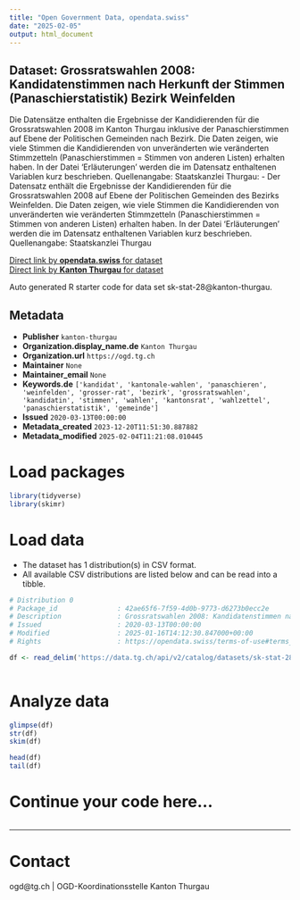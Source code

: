 ```yaml
---
title: "Open Government Data, opendata.swiss"
date: "2025-02-05"
output: html_document
---
```


## Dataset: Grossratswahlen 2008: Kandidatenstimmen nach Herkunft der Stimmen (Panaschierstatistik) Bezirk Weinfelden

Die Datensätze enthalten die Ergebnisse der Kandidierenden für die Grossratswahlen 2008 im Kanton Thurgau inklusive der Panaschierstimmen auf Ebene der Politischen Gemeinden nach Bezirk. Die Daten zeigen, wie viele Stimmen die Kandidierenden von unveränderten wie veränderten Stimmzetteln (Panaschierstimmen = Stimmen von anderen Listen) erhalten haben. In der Datei 'Erläuterungen' werden die im Datensatz enthaltenen Variablen kurz beschrieben. Quellenangabe: Staatskanzlei Thurgau: -  Der Datensatz enthält die Ergebnisse der Kandidierenden für die Grossratswahlen 2008 auf Ebene der Politischen Gemeinden des Bezirks Weinfelden. Die Daten zeigen, wie viele Stimmen die Kandidierenden von unveränderten wie veränderten Stimmzetteln (Panaschierstimmen = Stimmen von anderen Listen) erhalten haben. In der Datei 'Erläuterungen' werden die im Datensatz enthaltenen Variablen kurz beschrieben. Quellenangabe: Staatskanzlei Thurgau

[Direct link by **opendata.swiss** for dataset](https://opendata.swiss/de/dataset/grossratswahlen-2008-kandidatenstimmen-nach-herkunft-der-stimmen-panaschierstatistik-bezirk-wei)<br>
[Direct link by **Kanton Thurgau** for dataset](https://data.tg.ch/explore/dataset/sk-stat-28/)

Auto generated R starter code for data set sk-stat-28@kanton-thurgau.

## Metadata

- **Publisher** `kanton-thurgau`
- **Organization.display_name.de** `Kanton Thurgau`
- **Organization.url** `https://ogd.tg.ch`
- **Maintainer** `None`
- **Maintainer_email** `None`
- **Keywords.de** `['kandidat', 'kantonale-wahlen', 'panaschieren', 'weinfelden', 'grosser-rat', 'bezirk', 'grossratswahlen', 'kandidatin', 'stimmen', 'wahlen', 'kantonsrat', 'wahlzettel', 'panaschierstatistik', 'gemeinde']`
- **Issued** `2020-03-13T00:00:00`
- **Metadata_created** `2023-12-20T11:51:30.887882`
- **Metadata_modified** `2025-02-04T11:21:08.010445`


# Load packages

```r

library(tidyverse)
library(skimr)

```

# Load data

-   The dataset has 1 distribution(s) in CSV format.
-   All available CSV distributions are listed below and can be read into a tibble.

```r

# Distribution 0
# Package_id               : 42ae65f6-7f59-4d0b-9773-d6273b0ecc2e
# Description              : Grossratswahlen 2008: Kandidatenstimmen nach Herkunft der Stimmen (Panaschierstatistik) Bezirk Weinfelden (csv)
# Issued                   : 2020-03-13T00:00:00
# Modified                 : 2025-01-16T14:12:30.847000+00:00
# Rights                   : https://opendata.swiss/terms-of-use#terms_by

df <- read_delim('https://data.tg.ch/api/v2/catalog/datasets/sk-stat-28/exports/csv?use_labels=true')



```

# Analyze data

```r

glimpse(df)
str(df)
skim(df)

head(df)
tail(df)

```

# Continue your code here...

```r

```

------------------------------------------------------------------------

# Contact

ogd@tg.ch | OGD-Koordinationsstelle Kanton Thurgau
